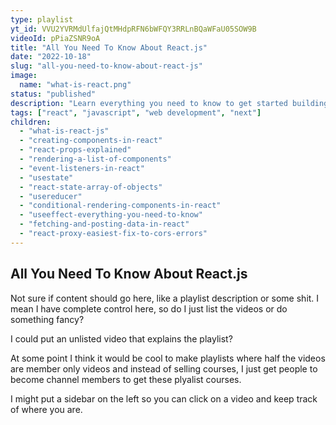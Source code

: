 ```yaml
---
type: playlist
yt_id: VVU2YVRMdUlfajQtMHdpRFN6bWFQY3RRLnBQaWFaU05SOW9B
videoId: pPiaZSNR9oA
title: "All You Need To Know About React.js"
date: "2022-10-18"
slug: "all-you-need-to-know-about-react-js"
image:
  name: "what-is-react.png"
status: "published"
description: "Learn everything you need to know to get started building React apps."
tags: ["react", "javascript", "web development", "next"]
children:
  - "what-is-react-js"
  - "creating-components-in-react"
  - "react-props-explained"
  - "rendering-a-list-of-components"
  - "event-listeners-in-react"
  - "usestate"
  - "react-state-array-of-objects"
  - "usereducer"
  - "conditional-rendering-components-in-react"
  - "useeffect-everything-you-need-to-know"
  - "fetching-and-posting-data-in-react"
  - "react-proxy-easiest-fix-to-cors-errors"
---
```


## All You Need To Know About React.js

Not sure if content should go here, like a playlist description or some shit. I mean I have complete control here, so do I just list the videos or do something fancy?

I could put an unlisted video that explains the playlist?

At some point I think it would be cool to make playlists where half the videos are member only videos and instead of selling courses, I just get people to become channel members to get these plyalist courses.

I might put a sidebar on the left so you can click on a video and keep track of where you are.
